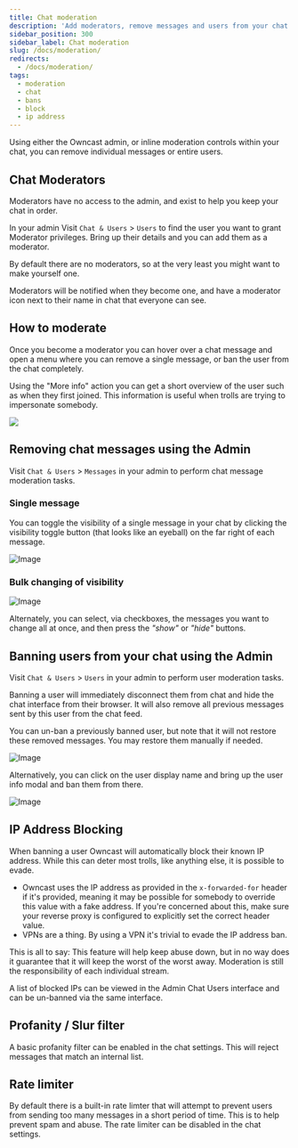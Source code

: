 ```yaml
---
title: Chat moderation
description: 'Add moderators, remove messages and users from your chat.'
sidebar_position: 300
sidebar_label: Chat moderation
slug: /docs/moderation/
redirects:
  - /docs/moderation/
tags:
  - moderation
  - chat
  - bans
  - block
  - ip address
---
```


Using either the Owncast admin, or inline moderation controls within your chat, you can remove individual messages or entire users.

## Chat Moderators

Moderators have no access to the admin, and exist to help you keep your chat in order.

In your admin Visit `Chat & Users` \> `Users` to find the user you want to grant Moderator privileges.
Bring up their details and you can add them as a moderator.

By default there are no moderators, so at the very least you might want to make yourself one.

Moderators will be notified when they become one, and have a moderator icon next to their name in chat
that everyone can see.

## How to moderate

Once you become a moderator you can hover over a chat message and open a menu where you can remove a single message,
or ban the user from the chat completely.

Using the "More info" action you can get a short overview of the user such as when they first joined. This information
is useful when trolls are trying to impersonate somebody.

<img src="/images/moderator-menu.png"/>

## Removing chat messages using the Admin

Visit `Chat & Users` \> `Messages` in your admin to perform chat message moderation tasks.

### Single message

You can toggle the visibility of a single message in your chat by clicking the visibility toggle button (that looks like an eyeball) on the far right of each message.

![Image](/img/docs/chat-moderation-hide-message.png)

### Bulk changing of visibility

![Image](/img/docs/chat-moderation-bulk-hide-messages.png)

Alternately, you can select, via checkboxes, the messages you want to change all at once, and then press the _"show"_ or _"hide"_ buttons.

## Banning users from your chat using the Admin

Visit `Chat & Users` \> `Users` in your admin to perform user moderation tasks.

Banning a user will immediately disconnect them from chat and hide the chat interface from their browser. It will also remove all previous messages sent by this user from the chat feed.

You can un-ban a previously banned user, but note that it will not restore these removed messages. You may restore them manually if needed.

![Image](/img/docs/user-moderation-ban-user.png)

Alternatively, you can click on the user display name and bring up the user info modal and ban them from there.

![Image](/img/docs/user-moderation-ban-user-modal.png)

## IP Address Blocking

When banning a user Owncast will automatically block their known IP address. While this can deter most trolls,
like anything else, it is possible to evade.

- Owncast uses the IP address as provided in the `x-forwarded-for` header if it's provided, meaning it may be possible
  for somebody to override this value with a fake address. If you're concerned about this, make sure your reverse proxy
  is configured to explicitly set the correct header value.
- VPNs are a thing. By using a VPN it's trivial to evade the IP address ban.

This is all to say: This feature will help keep abuse down, but in no way does it guarantee that it will keep the
worst of the worst away. Moderation is still the responsibility of each individual stream.

A list of blocked IPs can be viewed in the Admin Chat Users interface and can be un-banned via the same interface.

## Profanity / Slur filter

A basic profanity filter can be enabled in the chat settings. This will reject messages that match an internal list.

## Rate limiter

By default there is a built-in rate limter that will attempt to prevent users from sending too many messages in a short period of time. This is to help prevent spam and abuse. The rate limiter can be disabled in the chat settings.

